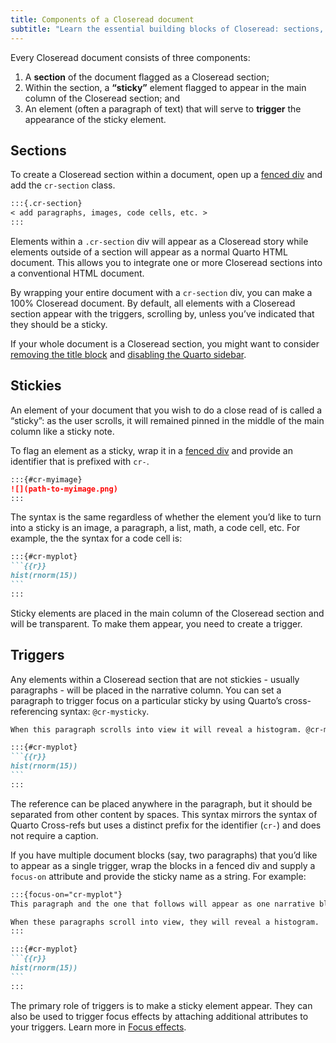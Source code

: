 ```yaml
---
title: Components of a Closeread document
subtitle: "Learn the essential building blocks of Closeread: sections, stickies and triggers."
---
```


Every Closeread document consists of three components:

1. A **section** of the document flagged as a Closeread section;
2. Within the section, a **"sticky"** element flagged to appear in the main column of the Closeread section; and
3. An element (often a paragraph of text) that will serve to **trigger** the appearance of the sticky element.

## Sections

To create a Closeread section within a document, open up a [fenced div](https://quarto.org/docs/authoring/markdown-basics.html#sec-divs-and-spans) and add the `cr-section` class.

```markdown
:::{.cr-section}
< add paragraphs, images, code cells, etc. >
:::
```

Elements within a `.cr-section` div will appear as a Closeread story while elements outside of a section will appear as a normal Quarto HTML document. This allows you to integrate one or more Closeread sections into a conventional HTML document.

By wrapping your entire document with a `cr-section` div, you can make a 100% Closeread document. By default, all elements with a Closeread section appear with the triggers, scrolling by, unless you've indicated that they should be a sticky.

:::{.callout-tip appearance="simple"}
If your whole document is a Closeread section, you might want to consider [removing the title block](layouts.qmd##removeheaderspace) and [disabling the Quarto sidebar](https://quarto.org/docs/websites/website-navigation.html#hiding-navigation).
:::

## Stickies

An element of your document that you wish to do a close read of is called a "sticky": as the user scrolls, it will remained pinned in the middle of the main column like a sticky note.

To flag an element as a sticky, wrap it in a [fenced div](https://quarto.org/docs/authoring/markdown-basics.html#sec-divs-and-spans) and provide an identifier that is prefixed with `cr-`.

```markdown
:::{#cr-myimage}
![](path-to-myimage.png)
:::
```

The syntax is the same regardless of whether the element you'd like to turn into a sticky is an image, a paragraph, a list, math, a code cell, etc. For example, the the syntax for a code cell is:

````markdown
:::{#cr-myplot}
```{{r}}
hist(rnorm(15))
```
:::
````
Sticky elements are placed in the main column of the Closeread section and will be transparent. To make them appear, you need to create a trigger.

## Triggers

Any elements within a Closeread section that are not stickies - usually paragraphs - will be placed in the narrative column. You can set a paragraph to trigger focus on a particular sticky by using Quarto's cross-referencing syntax: `@cr-mysticky`.

````markdown
When this paragraph scrolls into view it will reveal a histogram. @cr-myplot

:::{#cr-myplot}
```{{r}}
hist(rnorm(15))
```
:::
````

The reference can be placed anywhere in the paragraph, but it should be separated from other content by spaces. This syntax mirrors the syntax of Quarto Cross-refs but uses a distinct prefix for the identifier (`cr-`) and does not require a caption.

If you have multiple document blocks (say, two paragraphs) that you'd like to appear as a single trigger, wrap the blocks in a fenced div and supply a `focus-on` attribute and provide the sticky name as a string. For example:

````markdown
:::{focus-on="cr-myplot"}
This paragraph and the one that follows will appear as one narrative block

When these paragraphs scroll into view, they will reveal a histogram.
:::

:::{#cr-myplot}
```{{r}}
hist(rnorm(15))
```
:::
````

The primary role of triggers is to make a sticky element appear. They can also be used to trigger focus effects by attaching additional attributes to your triggers. Learn more in [Focus effects](focus-effects.qmd).
